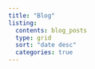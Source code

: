 ```yaml
---
title: "Blog"
listing:
  contents: blog_posts
  type: grid
  sort: "date desc"
  categories: true 
---
```



